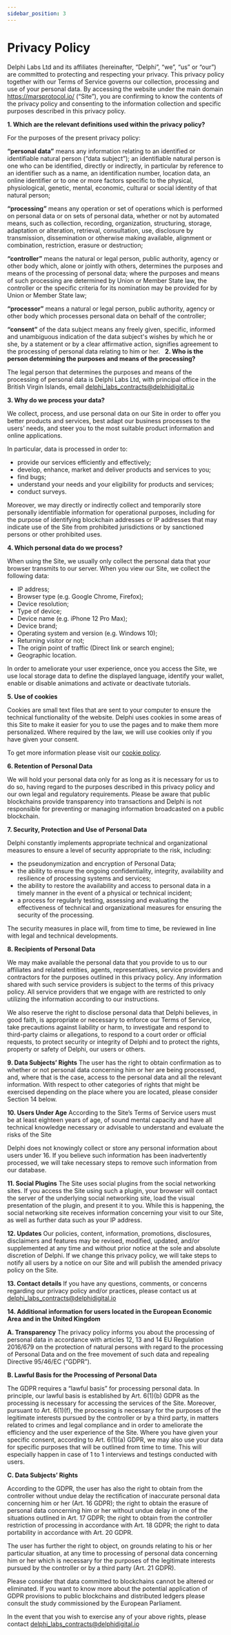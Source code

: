 ```yaml
---
sidebar_position: 3
---
```


# Privacy Policy


Delphi Labs Ltd and its affiliates (hereinafter, “Delphi”, “we”, “us” or “our”) are committed to protecting and respecting your privacy. This privacy policy together with our Terms of Service governs our collection, processing and use of your personal data. By accessing the website under the main domain https://marsprotocol.io/ (“Site”), you are confirming to know the contents of the privacy policy and consenting to the information collection and specific purposes described in this privacy policy.

**1. Which are the relevant definitions used within the privacy policy?**

For the purposes of the present privacy policy:

**“personal data”** means any information relating to an identified or identifiable natural person (“data subject”); an identifiable natural person is one who can be identified, directly or indirectly, in particular by reference to an identifier such as a name, an identification number, location data, an online identifier or to one or more factors specific to the physical, physiological, genetic, mental, economic, cultural or social identity of that natural person;

**“processing”** means any operation or set of operations which is performed on personal data or on sets of personal data, whether or not by automated means, such as collection, recording, organization, structuring, storage, adaptation or alteration, retrieval, consultation, use, disclosure by transmission, dissemination or otherwise making available, alignment or combination, restriction, erasure or destruction;

**“controller”** means the natural or legal person, public authority, agency or other body which, alone or jointly with others, determines the purposes and means of the processing of personal data; where the purposes and means of such processing are determined by Union or Member State law, the controller or the specific criteria for its nomination may be provided for by Union or Member State law;

**“processor”** means a natural or legal person, public authority, agency or other body which processes personal data on behalf of the controller;

**“consent”** of the data subject means any freely given, specific, informed and unambiguous indication of the data subject's wishes by which he or she, by a statement or by a clear affirmative action, signifies agreement to the processing of personal data relating to him or her.
 
**2. Who is the person determining the purposes and means of the processing?**

The legal person that determines the purposes and means of the processing of personal data is Delphi Labs Ltd, with principal office in the British Virgin Islands, email delphi_labs_contracts@delphidigital.io

**3. Why do we process your data?**

We collect, process, and use personal data on our Site in order to offer you better products and services, best adapt our business processes to the users’ needs, and steer you to the most suitable product information and online applications.

In particular, data is processed in order to:
- provide our services efficiently and effectively;
- develop, enhance, market and deliver products and services to you;
- find bugs;
- understand your needs and your eligibility for products and services;
- conduct surveys.

Moreover, we may directly or indirectly collect and temporarily store personally identifiable information for operational purposes, including for the purpose of identifying blockchain addresses or IP addresses that may indicate use of the Site from prohibited jurisdictions or by sanctioned persons or other prohibited uses.

**4. Which personal data do we process?**

When using the Site, we usually only collect the personal data that your browser transmits to our server. When you view our Site, we collect the following data:

- IP address;
- Browser type (e.g. Google Chrome, Firefox);
- Device resolution;
- Type of device;
- Device name (e.g. iPhone 12 Pro Max);
- Device brand;
- Operating system and version (e.g. Windows 10);
- Returning visitor or not;
- The origin point of traffic (Direct link or search engine);
- Geographic location.

In order to ameliorate your user experience, once you access the Site, we use local storage data to define the displayed language, identify your wallet, enable or disable animations and activate or deactivate tutorials. 

**5. Use of cookies**

Cookies are small text files that are sent to your computer to ensure the technical functionality of the website. Delphi uses cookies in some areas of this Site to make it easier for you to use the pages and to make them more personalized.
Where required by the law, we will use cookies only if you have given your consent.

To get more information please visit our [cookie policy](./cookie-policy). 

**6. Retention of Personal Data**

We will hold your personal data only for as long as it is necessary for us to do so, having regard to the purposes described in this privacy policy and our own legal and regulatory requirements. 
Please be aware that public blockchains provide transparency into transactions and Delphi is not responsible for preventing or managing information broadcasted on a public blockchain. 

**7. Security, Protection and Use of Personal Data**

Delphi constantly implements appropriate technical and organizational measures to ensure a level of security appropriate to the risk, including:

- the pseudonymization and encryption of Personal Data;
- the ability to ensure the ongoing confidentiality, integrity, availability and resilience of processing systems and services;
- the ability to restore the availability and access to personal data in a timely manner in the event of a physical or technical incident;
- a process for regularly testing, assessing and evaluating the effectiveness of technical and organizational measures for ensuring the security of the processing.

The security measures in place will, from time to time, be reviewed in line with legal and technical developments.

**8. Recipients of Personal Data**

We may make available the personal data that you provide to us to our affiliates and related entities, agents, representatives, service providers and contractors for the purposes outlined in this privacy policy. Any information shared with such service providers is subject to the terms of this privacy policy. All service providers that we engage with are restricted to only utilizing the information according to our instructions.

We also reserve the right to disclose personal data that Delphi believes, in good faith, is appropriate or necessary to enforce our Terms of Service, take precautions against liability or harm, to investigate and respond to third-party claims or allegations, to respond to a court order or official requests, to protect security or integrity of Delphi and to protect the rights, property or safety of Delphi, our users or others.

**9. Data Subjects’ Rights**
The user has the right to obtain confirmation as to whether or not personal data concerning him or her are being processed, and, where that is the case, access to the personal data and all the relevant information.
With respect to other categories of rights that might be exercised depending on the place where you are located, please consider Section 14 below.

**10. Users Under Age**
According to the Site’s Terms of Service users must be at least eighteen years of age, of sound mental capacity and have all technical knowledge necessary or advisable to understand and evaluate the risks of the Site

Delphi does not knowingly collect or store any personal information about users under 16. If you believe such information has been inadvertently processed, we will take necessary steps to remove such information from our database.

**11. Social Plugins**
The Site uses social plugins from the social networking sites. If you access the Site using such a plugin, your browser will contact the server of the underlying social networking site, load the visual presentation of the plugin, and present it to you.
While this is happening, the social networking site receives information concerning your visit to our Site, as well as further data such as your IP address.

**12. Updates**
Our policies, content, information, promotions, disclosures, disclaimers and features may be revised, modified, updated, and/or supplemented at any time and without prior notice at the sole and absolute discretion of Delphi. If we change this privacy policy, we will take steps to notify all users by a notice on our Site and will publish the amended privacy policy on the Site.

**13. Contact details**
If you have any questions, comments, or concerns regarding our privacy policy and/or practices, please contact us at delphi_labs_contracts@delphidigital.io

**14. Additional information for users located in the European Economic Area and in the United Kingdom**

**A. Transparency**
The privacy policy informs you about the processing of personal data in accordance with articles 12, 13 and 14 EU Regulation 2016/679 on the protection of natural persons with regard to the processing of Personal Data and on the free movement of such data and repealing Directive 95/46/EC (“GDPR”).

**B. Lawful Basis for the Processing of Personal Data**

The GDPR requires a “lawful basis” for processing personal data. In principle, our lawful basis is established by Art. 6(1)(b) GDPR as the processing is necessary for accessing the services of the Site. Moreover, pursuant to Art. 6(1)(f), the processing is necessary for the purposes of the legitimate interests pursued by the controller or by a third party, in matters related to crimes and legal compliance and in order to ameliorate the efficiency and the user experience of the Site. Where you have given your specific consent, according to Art. 6(1)(a) GDPR, we may also use your data for specific purposes that will be outlined from time to time. This will especially happen in case of 1 to 1 interviews and testings conducted with users.

**C. Data Subjects’ Rights**

According to the GDPR, the user has also the right to obtain from the controller without undue delay the rectification of inaccurate personal data concerning him or her (Art. 16 GDPR); the right to obtain the erasure of personal data concerning him or her without undue delay in one of the situations outlined in Art. 17 GDPR; the right to obtain from the controller restriction of processing in accordance with Art. 18 GDPR; the right to data portability in accordance with Art. 20 GDPR. 

The user has further the right to object, on grounds relating to his or her particular situation, at any time to processing of personal data concerning him or her which is necessary for the purposes of the legitimate interests pursued by the controller or by a third party (Art. 21 GDPR). 

Please consider that data committed to blockchains cannot be altered or eliminated. If you want to know more about the potential application of GDPR provisions to public blockchains and distributed ledgers please consult the study commissioned by the European Parliament.

In the event that you wish to exercise any of your above rights, please contact delphi_labs_contracts@delphidigital.io
